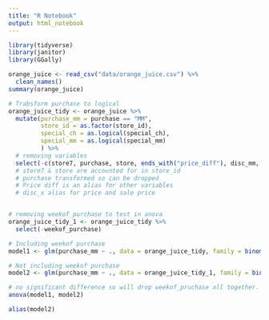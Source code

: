 ```yaml
---
title: "R Notebook"
output: html_notebook
---
```

```r
library(tidyverse)
library(janitor)
library(GGally)
```

```r
orange_juice <- read_csv("data/orange_juice.csv") %>% 
  clean_names()
summary(orange_juice)
```
```r
# Trabsform purchase to logical
orange_juice_tidy <- orange_juice %>% 
  mutate(purchase_mm = purchase == "MM",
         store_id = as.factor(store_id),
         special_ch = as.logical(special_ch),
         special_mm = as.logical(special_mm)
         ) %>% 
  # removing variables
  select(-c(store7, purchase, store, ends_with("price_diff"), disc_mm, disc_ch))
  # store7 & store are accounted for in store_id
  # purchase transformed so can be dropped
  # Price diff is an alias for other variables
  # disc_x alias for price and sale price


# removing weekof_purchase to test in anova
orange_juice_tidy_1 <- orange_juice_tidy %>% 
  select(-weekof_purchase)


```


```r
# Including weekof purchase
model1 <- glm(purchase_mm ~ ., data = orange_juice_tidy, family = binomial(link = 'logit'))

# Not including weekof purchase
model2 <- glm(purchase_mm ~ ., data = orange_juice_tidy_1, family = binomial(link = 'logit'))

# no significant difference so will drop weekof_pruchase all together.
anova(model1, model2)

alias(model2)
```



